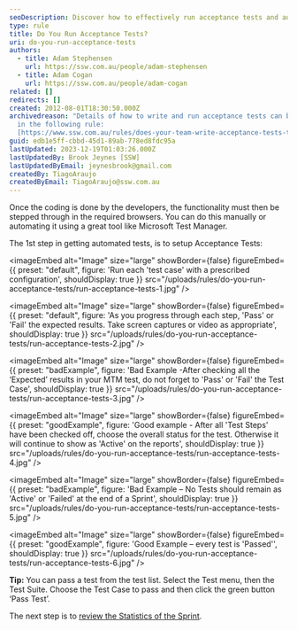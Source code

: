 ```yaml
---
seoDescription: Discover how to effectively run acceptance tests and automate your testing process with tools like Microsoft Test Manager.
type: rule
title: Do You Run Acceptance Tests?
uri: do-you-run-acceptance-tests
authors:
  - title: Adam Stephensen
    url: https://ssw.com.au/people/adam-stephensen
  - title: Adam Cogan
    url: https://ssw.com.au/people/adam-cogan
related: []
redirects: []
created: 2012-08-01T18:30:50.000Z
archivedreason: "Details of how to write and run acceptance tests can be found
  in the following rule:
  [https://www.ssw.com.au/rules/does-your-team-write-acceptance-tests-to-verify-acceptance-criteria](/rules/does-your-team-write-acceptance-tests-to-verify-acceptance-criteria)"
guid: edb1e5ff-cbbd-45d1-89ab-778ed8fdc95a
lastUpdated: 2023-12-19T01:03:26.000Z
lastUpdatedBy: Brook Jeynes [SSW]
lastUpdatedByEmail: jeynesbrook@gmail.com
createdBy: TiagoAraujo
createdByEmail: TiagoAraujo@ssw.com.au
---
```


Once the coding is done by the developers, the functionality must then be stepped through in the required browsers. You can do this manually or automating it using a great tool like Microsoft Test Manager.

The 1st step in getting automated tests, is to setup Acceptance Tests:

<imageEmbed
  alt="Image"
  size="large"
  showBorder={false}
  figureEmbed={{
    preset: "default",
    figure: 'Run each \'test case\' with a prescribed configuration',
    shouldDisplay: true
  }}
  src="/uploads/rules/do-you-run-acceptance-tests/run-acceptance-tests-1.jpg"
/>


<imageEmbed
  alt="Image"
  size="large"
  showBorder={false}
  figureEmbed={{
    preset: "default",
    figure: 'As you progress through each step, \'Pass\' or \'Fail\' the expected results. Take screen captures or video as appropriate',
    shouldDisplay: true
  }}
  src="/uploads/rules/do-you-run-acceptance-tests/run-acceptance-tests-2.jpg"
/>

<imageEmbed
  alt="Image"
  size="large"
  showBorder={false}
  figureEmbed={{
    preset: "badExample",
    figure: 'Bad Example -After checking all the ‘Expected’ results in your MTM test, do not forget to \'Pass\' or \'Fail\' the Test Case',
    shouldDisplay: true
  }}
  src="/uploads/rules/do-you-run-acceptance-tests/run-acceptance-tests-3.jpg"
/>

<imageEmbed
  alt="Image"
  size="large"
  showBorder={false}
  figureEmbed={{
    preset: "goodExample",
    figure: 'Good example - After all \'Test Steps\' have been checked off, choose the overall status for the test. Otherwise it will continue to show as \'Active\' on the reports',
    shouldDisplay: true
  }}
  src="/uploads/rules/do-you-run-acceptance-tests/run-acceptance-tests-4.jpg"
/>

<imageEmbed
  alt="Image"
  size="large"
  showBorder={false}
  figureEmbed={{
    preset: "badExample",
    figure: 'Bad Example – No Tests should remain as \'Active\' or \'Failed\' at the end of a Sprint',
    shouldDisplay: true
  }}
  src="/uploads/rules/do-you-run-acceptance-tests/run-acceptance-tests-5.jpg"
/>

<imageEmbed
  alt="Image"
  size="large"
  showBorder={false}
  figureEmbed={{
    preset: "goodExample",
    figure: 'Good Example – every test is \'Passed\'',
    shouldDisplay: true
  }}
  src="/uploads/rules/do-you-run-acceptance-tests/run-acceptance-tests-6.jpg"
/>

**Tip:** You can pass a test from the test list. Select the Test menu, then the Test Suite. Choose the Test Case to pass and then click the green button ‘Pass Test’.

The next step is to        [review the Statistics of the Sprint](/do-you-know-how-to-check-the-status-and-statistics-of-the-current-sprint).
